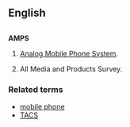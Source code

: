 ==English==
=={{Initialism}}==
{{wikipedia}}
'''AMPS'''

#{{electronics}} [[w:Analog Mobile Phone System|Analog Mobile Phone System]].
#All Media and Products Survey.

===Related terms===
*[[mobile phone]]
*[[TACS]]